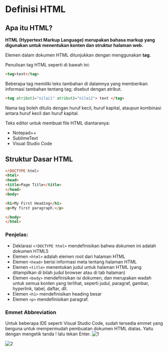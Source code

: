 # Definisi HTML
## Apa itu HTML?

**HTML (Hypertext Markup Language) merupakan bahasa markup yang digunakan untuk menentukan konten dan
struktur halaman web.**

Elemen dalam dokumen HTML ditunjukkan dengan menggunakan **tag.**

Penulisan tag HTML seperti di bawah ini:

```html
<tag>text</tag>
```

Beberapa tag memiliki teks tambahan di dalamnya yang memberikan informasi tambahan tentang tag; disebut dengan atribut.

```html
<tag atribut1="nilai1" atribut2="nilai2"> text </tag>
```

Nama tag boleh ditulis dengan huruf kecil, huruf kapital, ataupun kombinasi antara huruf kecil dan huruf kapital.

Teks editor untuk membuat file HTML diantaranya:
* Notepad++
* SublimeText
* Visual Studio Code

## Struktur Dasar HTML

```html
<!DOCTYPE html>
<html>
<head>
<title>Page Title</title>
</head>
<body>

<h1>My First Heading</h1>
<p>My first paragraph.</p>

</body>
</html>
```
### Penjelas:

* Deklarasi `<!DOCTYPE html>` mendefinisikan bahwa dokumen ini adalah dokumen HTML5
* Elemen `<html>` adalah elemen root dari halaman HTML
* Elemen `<head>` berisi informasi meta tentang halaman HTML
* Elemen `<title>` menentukan judul untuk halaman HTML (yang ditampilkan di bilah judul browser atau di tab halaman)
* Elemen `<body>` mendefinisikan isi dokumen, dan merupakan wadah untuk semua konten yang terlihat, seperti judul, paragraf, gambar, hyperlink, tabel, daftar, dll.
* Elemen `<h1>` mendefinisikan heading besar
* Elemen `<p>` mendefinisikan paragraf.
### Emmet Abbreviation
Untuk beberapa IDE seperti Visual Studio Code, sudah tersedia emmet yang berguna untuk mempermudah pembuatan dokumen HTML diatas. Yaitu dengan mengetik tanda ! lalu tekan Enter.
![1](https://sdldev.my.id/_next/static/media/emmet.648c19af.png)

![2](https://sdldev.my.id/_next/static/media/output-emmet.e5cbb82b.png)
